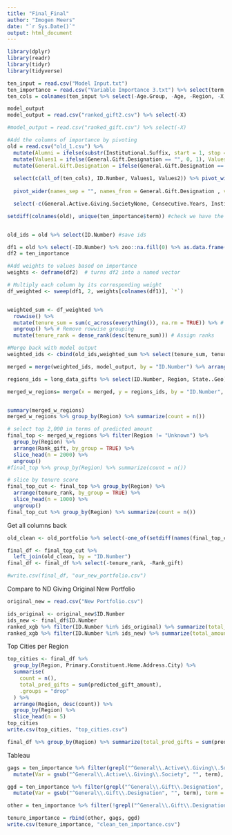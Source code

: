 ```yaml
---
title: "Final_Final"
author: "Imogen Meers"
date: "`r Sys.Date()`"
output: html_document
---
```


```r
library(dplyr)
library(readr)
library(tidyr)
library(tidyverse)

ten_input = read.csv("Model Input.txt")
ten_importance = read.csv("Variable Importance 3.txt") %>% select(term, estimate)
ten_cols = colnames(ten_input %>% select(-Age.Group, -Age, -Region, -X, -Last.Gift.Days.Ago))

model_output
model_output = read.csv("ranked_gift2.csv") %>% select(-X)

#model_output = read.csv("ranked_gift.csv") %>% select(-X)

#Add the columns of importance by pivoting
old = read.csv("old_1.csv") %>%
  mutate(Alumni = ifelse(substr(Institutional.Suffix, start = 1, stop =2) =="AL", 1, 0)) %>%
  mutate(Values1 = ifelse(General.Gift.Designation == "", 0, 1), Values2 = ifelse(General.Active.Giving.Society == "",0,1))%>%
  mutate(General.Gift.Designation = ifelse(General.Gift.Designation == "", "None", General.Gift.Designation), General.Active.Giving.Society = ifelse(General.Active.Giving.Society == "", "None", General.Active.Giving.Society)) %>%
  
  select(c(all_of(ten_cols), ID.Number, Values1, Values2)) %>% pivot_wider(names_sep = "", names_from = General.Active.Giving.Society, values_from = Values1, names_prefix = "General.Active.Giving.Society") %>%
  
  pivot_wider(names_sep = "", names_from = General.Gift.Designation , values_from = Values2, names_prefix = "General.Gift.Designation") %>% 

  select(-c(General.Active.Giving.SocietyNone, Consecutive.Years, Institutional.Suffix,    General.Gift.DesignationNone,General.Gift.DesignationDeans, General.Gift.DesignationCorby)) #remove not used in tenure model

setdiff(colnames(old), unique(ten_importance$term)) #check we have the same col names


old_ids = old %>% select(ID.Number) #save ids

df1 = old %>% select(-ID.Number) %>% zoo::na.fill(0) %>% as.data.frame() #merged without id
df2 = ten_importance

#Add weights to values based on importance
weights <- deframe(df2)  # turns df2 into a named vector

# Multiply each column by its corresponding weight
df_weighted <- sweep(df1, 2, weights[colnames(df1)], `*`)


weighted_sum <- df_weighted %>% 
  rowwise() %>%
  mutate(tenure_sum = sum(c_across(everything()), na.rm = TRUE)) %>% # Calculate row sums
  ungroup() %>% # Remove rowwise grouping
  mutate(tenure_rank = dense_rank(desc(tenure_sum))) # Assign ranks

#Merge back with model output
weighted_ids <- cbind(old_ids,weighted_sum %>% select(tenure_sum, tenure_rank)) #rank 1 has the most factors that lead to higher tenure

merged = merge(weighted_ids, model_output, by = "ID.Number") %>% arrange(Rank_gift, tenure_rank)  #merge and fill

regions_ids = long_data_gifts %>% select(ID.Number, Region, State..Geo) %>% distinct()

merged_w_regions= merge(x = merged, y = regions_ids, by = "ID.Number", all.x =TRUE)


summary(merged_w_regions)
merged_w_regions %>% group_by(Region) %>% summarize(count = n())

# select top 2,000 in terms of predicted amount
final_top <- merged_w_regions %>% filter(Region != "Unknown") %>%
  group_by(Region) %>%
  arrange(Rank_gift, by_group = TRUE) %>%
  slice_head(n = 2000) %>%
  ungroup()
#final_top %>% group_by(Region) %>% summarize(count = n())

# slice by tenure score
final_top_cut <- final_top %>% group_by(Region) %>%
  arrange(tenure_rank, by_group = TRUE) %>%
  slice_head(n = 1000) %>%
  ungroup()
final_top_cut %>% group_by(Region) %>% summarize(count = n())
```

Get all columns back
```r
old_clean <- old_portfolio %>% select(-one_of(setdiff(names(final_top_cut), "ID.Number")))

final_df <- final_top_cut %>%
  left_join(old_clean, by = "ID.Number")
final_df <- final_df %>% select(-tenure_rank, -Rank_gift)

#write.csv(final_df, "our_new_portfolio.csv")
```

Compare to ND Giving Original New Portfolio
```r
original_new = read.csv("New Portfolio.csv")
```

```r
ids_original <- original_new$ID.Number
ids_new <- final_df$ID.Number
ranked_xgb %>% filter(ID.Number %in% ids_original) %>% summarize(total_amount_original = sum(predicted_gift_amount))
ranked_xgb %>% filter(ID.Number %in% ids_new) %>% summarize(total_amount_new = sum(predicted_gift_amount))
```


Top Cities per Region
```r
top_cities <- final_df %>%
  group_by(Region, Primary.Constituent.Home.Address.City) %>%
  summarise(
    count = n(),
    total_pred_gifts = sum(predicted_gift_amount),
    .groups = "drop"
  ) %>%
  arrange(Region, desc(count)) %>%
  group_by(Region) %>%
  slice_head(n = 5)
top_cities
write.csv(top_cities, "top_cities.csv")
```

```r
final_df %>% group_by(Region) %>% summarize(total_pred_gifts = sum(predicted_gift_amount))
```


Tableau
```r
gags = ten_importance %>% filter(grepl("^General\\.Active\\.Giving\\.Society", term))%>%
  mutate(Var = gsub("^General\\.Active\\.Giving\\.Society", "", term), term = "General Active Giving Society")

ggd = ten_importance %>% filter(grepl("^General\\.Gift\\.Designation", term))%>%
  mutate(Var = gsub("^General\\.Gift\\.Designation", "", term), term = "General Gift Designation")

other = ten_importance %>% filter(!grepl("^General\\.Gift\\.Designation", term))%>% filter(!grepl("^General\\.Active\\.Giving\\.Society", term)) %>% mutate(term = c("Has Spouse", "Monogram Non Big 4", "Alumni", "Monogram Big 4", "Dual Domer Household", "Current Parent")) %>% mutate(Var = NA)

tenure_importance = rbind(other, gags, ggd)
write.csv(tenure_importance, "clean_ten_importance.csv")

```


